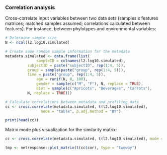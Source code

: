 
### Correlation analysis

Cross-correlate input variables between two data sets (samples x features matrices; matched samples assumed; correlations calculated between features). For instance, between phylotypes and environmental variables:

```r
# Determine sample size
N <- ncol(l2.log10.simulated)

# Create some random sample information for the metadata
metadata.simulated <- data.frame(list(
              sampleID = colnames(l2.log10.simulated),
	      subjectID = paste("subjectID", rep(1:4, 5)),
	      group = sample(paste("group", rep(1:4, 5))),
	      time = paste("group", rep(1:4, 5)),
              age = runif(N, 0, 100),
              gender = sample(c("M", "F"), N, replace = TRUE),
              diet = sample(c("Apricots", "Beverages", "Carrots"), 
	      N, replace = TRUE)))

# Calculate correlations between metadata and profiling data
cc <- cross.correlate(metadata.simulated, t(l2.log10.simulated), 
      			mode = "table", p.adj.method = "BY")

print(head(cc))
```



Matrix mode plus visualization for the similarity matrix:  

```r
cc <- cross.correlate(metadata.simulated, t(l2.log10.simulated), mode = "matrix")

tmp <- netresponse::plot_matrix(t(cc$cor), type = "twoway")
```
